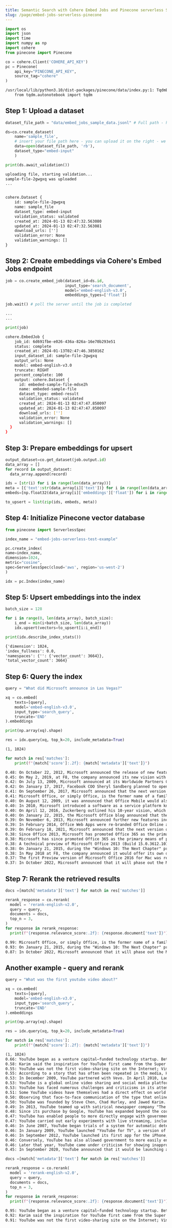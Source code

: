 ```yaml
---
title: Semantic Search with Cohere Embed Jobs and Pinecone serverless Solution
slug: /page/embed-jobs-serverless-pinecone
---
```



<CookbookHeader href="https://github.com/cohere-ai/notebooks/blob/main/notebooks/Embed_Jobs_Serverless_Pinecone_Semantic_Search.ipynb" />

```python PYTHON
import os
import json
import time
import numpy as np
import cohere
from pinecone import Pinecone

co = cohere.Client('COHERE_API_KEY')
pc = Pinecone(
    api_key="PINECONE_API_KEY",
    source_tag="cohere"
)
```

```txt title="Output"
/usr/local/lib/python3.10/dist-packages/pinecone/data/index.py:1: TqdmExperimentalWarning: Using `tqdm.autonotebook.tqdm` in notebook mode. Use `tqdm.tqdm` instead to force console mode (e.g. in jupyter console)
    from tqdm.autonotebook import tqdm
```

## Step 1: Upload a dataset

```python PYTHON
dataset_file_path = "data/embed_jobs_sample_data.jsonl" # Full path - https://raw.githubusercontent.com/cohere-ai/notebooks/main/notebooks/data/embed_jobs_sample_data.jsonl

ds=co.create_dataset(
	name='sample_file',
	# insert your file path here - you can upload it on the right - we accept .csv and jsonl files
	data=open(dataset_file_path, 'rb'),
	dataset_type="embed-input"
	)

print(ds.await_validation())
```

```txt title="Output"
uploading file, starting validation...
sample-file-2gwgxq was uploaded
...


cohere.Dataset {
    id: sample-file-2gwgxq
    name: sample_file
    dataset_type: embed-input
    validation_status: validated
    created_at: 2024-01-13 02:47:32.563080
    updated_at: 2024-01-13 02:47:32.563081
    download_urls: ['']
    validation_error: None
    validation_warnings: []
}
```

## Step 2: Create embeddings via Cohere's Embed Jobs endpoint

```python PYTHON
job = co.create_embed_job(dataset_id=ds.id,
                          input_type='search_document',
                          model='embed-english-v3.0',
                          embeddings_types=['float'])

job.wait() # poll the server until the job is completed
```

```txt title="Output"
...
...
```

```python PYTHON
print(job)
```

```bash title="Output"
cohere.EmbedJob {
    job_id: 6d691fbe-e026-436a-826a-16e70b293e51
    status: complete
    created_at: 2024-01-13T02:47:46.385016Z
    input_dataset_id: sample-file-2gwgxq
    output_urls: None
    model: embed-english-v3.0
    truncate: RIGHT
    percent_complete: 100
    output: cohere.Dataset {
      id: embeded-sample-file-mdse2h
      name: embeded-sample-file
      dataset_type: embed-result
      validation_status: validated
      created_at: 2024-01-13 02:47:47.850097
      updated_at: 2024-01-13 02:47:47.850097
      download_urls: ['']
      validation_error: None
      validation_warnings: []
  }
}
```

## Step 3: Prepare embeddings for upsert

```python PYTHON
output_dataset=co.get_dataset(job.output.id)
data_array = []
for record in output_dataset:
  data_array.append(record)

ids = [str(i) for i in range(len(data_array))]
meta = [{'text':str(data_array[i]['text'])} for i in range(len(data_array))]
embeds=[np.float32(data_array[i]['embeddings']['float']) for i in range(len(data_array))]

to_upsert = list(zip(ids, embeds, meta))
```

## Step 4: Initialize Pinecone vector database

```python PYTHON
from pinecone import ServerlessSpec

index_name = "embed-jobs-serverless-test-example"

pc.create_index(
name=index_name,
dimension=1024,
metric="cosine",
spec=ServerlessSpec(cloud='aws', region='us-west-2')
)

idx = pc.Index(index_name)
```

## Step 5: Upsert embeddings into the index

```python PYTHON
batch_size = 128

for i in range(0, len(data_array), batch_size):
    i_end = min(i+batch_size, len(data_array))
    idx.upsert(vectors=to_upsert[i:i_end])

print(idx.describe_index_stats())
```

```txt title="Output"
{'dimension': 1024,
'index_fullness': 0.0,
'namespaces': {'': {'vector_count': 3664}},
'total_vector_count': 3664}
```

## Step 6: Query the index

```python PYTHON
query = "What did Microsoft announce in Las Vegas?"

xq = co.embed(
    texts=[query],
    model='embed-english-v3.0',
    input_type='search_query',
    truncate='END'
).embeddings

print(np.array(xq).shape)

res = idx.query(xq, top_k=20, include_metadata=True)
```

```txt title="Output"
(1, 1024)
```

```python PYTHON
for match in res['matches']:
    print(f"{match['score']:.2f}: {match['metadata']['text']}")
```

```txt title="Output"
0.48: On October 22, 2012, Microsoft announced the release of new features including co-authoring, performance improvements and touch support.
0.45: On May 2, 2019, at F8, the company announced its new vision with the tagline "the future is private". A redesign of the website and mobile app was introduced, dubbed as "FB5". The event also featured plans for improving groups, a dating platform, end-to-end encryption on its platforms, and allowing users on Messenger to communicate directly with WhatsApp and Instagram users.
0.42: On July 13, 2009, Microsoft announced at its Worldwide Partners Conference 2009 in New Orleans that Microsoft Office 2010 reached its "Technical Preview" development milestone and features of Office Web Apps were demonstrated to the public for the first time. Additionally, Microsoft announced that Office Web Apps would be made available to consumers online and free of charge, while Microsoft Software Assurance customers will have the option of running them on premises. Office 2010 beta testers were not given access to Office Web Apps at this date, and it was announced that it would be available for testers during August 2009. However, in August 2009, a Microsoft spokesperson stated that there had been a delay in the release of Office Web Apps Technical Preview and it would not be available by the end of August.
0.42: On January 17, 2017, Facebook COO Sheryl Sandberg planned to open Station F, a startup incubator campus in Paris, France. On a six-month cycle, Facebook committed to work with ten to 15 data-driven startups there. On April 18, Facebook announced the beta launch of at its annual F8 developer conference. Facebook Spaces is a virtual reality version of Facebook for Oculus VR goggles. In a virtual and shared space, users can access a curated selection of 360-degree photos and videos using their avatar, with the support of the controller. Users can access their own photos and videos, along with media shared on their newsfeed. In September, Facebook announced it would spend up to US$1 billion on original shows for its Facebook Watch platform. On October 16, it acquired the anonymous compliment app tbh, announcing its intention to leave the app independent.
0.41: On September 26, 2017, Microsoft announced that the next version of the suite for Windows desktop, Office 2019, was in development. On April 27, 2018, Microsoft released Office 2019 Commercial Preview for Windows 10. It was released to general availability for Windows 10 and for macOS on September 24, 2018.
0.41: Microsoft Office, or simply Office, is the former name of a family of client software, server software, and services developed by Microsoft. It was first announced by Bill Gates on August 1, 1988, at COMDEX in Las Vegas. Initially a marketing term for an office suite (bundled set of productivity applications), the first version of Office contained Microsoft Word, Microsoft Excel, and Microsoft PowerPoint. Over the years, Office applications have grown substantially closer with shared features such as a common spell checker, Object Linking and Embedding data integration and Visual Basic for Applications scripting language. Microsoft also positions Office as a development platform for line-of-business software under the Office Business Applications brand.
0.40: On August 12, 2009, it was announced that Office Mobile would also be released for the Symbian platform as a joint agreement between Microsoft and Nokia. It was the first time Microsoft would develop Office mobile applications for another smartphone platform. The first application to appear on Nokia Eseries smartphones was Microsoft Office Communicator. In February 2012, Microsoft released OneNote, Lync 2010, Document Connection and PowerPoint Broadcast for Symbian. In April, Word Mobile, PowerPoint Mobile and Excel Mobile joined the Office Suite.
0.40: In 2010, Microsoft introduced a software as a service platform known as Office 365, to provide cloud-hosted versions of Office's server software, including Exchange e-mail and SharePoint, on a subscription basis (competing in particular with Google Apps). Following the release of Office 2013, Microsoft began to offer Office 365 plans for the consumer market, with access to Microsoft Office software on multiple devices with free feature updates over the life of the subscription, as well as other services such as OneDrive storage.
0.40: On April 12, 2016, Zuckerberg outlined his 10-year vision, which rested on three main pillars: artificial intelligence, increased global connectivity, and virtual and augmented reality. In July, a suit was filed against the company alleging that it permitted Hamas to use it to perform assaults that cost the lives of four people. Facebook released its blueprints of Surround 360 camera on GitHub under an open-source license. In September, it won an Emmy for its animated short "Henry". In October, Facebook announced a fee-based communications tool called Workplace that aims to "connect everyone" at work. Users can create profiles, see updates from co-workers on their news feed, stream live videos and participate in secure group chats.
0.40: On January 22, 2015, the Microsoft Office blog announced that the next version of the suite for Windows desktop, Office 2016, was in development. On May 4, 2015, a public preview of Microsoft Office 2016 was released. Office 2016 was released for Mac OS X on July 9, 2015 and for Windows on September 22, 2015.
0.39: On November 6, 2013, Microsoft announced further new features including "real-time" co-authoring and an Auto-Save feature in Word (replacing the save button).
0.39: In February 2014, Office Web Apps were re-branded Office Online and incorporated into other Microsoft web services, including Calendar, OneDrive, Outlook.com, and People. Microsoft had previously attempted to unify its online services suite (including Microsoft Passport, Hotmail, MSN Messenger, and later SkyDrive) under a brand known as Windows Live, first launched in 2005. However, with the impending launch of Windows 8 and its increased use of cloud services, Microsoft dropped the Windows Live brand to emphasize that these services would now be built directly into Windows and not merely be a "bolted on" add-on. Critics had criticized the Windows Live brand for having no clear vision, as it was being applied to an increasingly broad array of unrelated services. At the same time, Windows Live Hotmail was re-launched as Outlook.com (sharing its name with the Microsoft Outlook personal information manager).
0.39: On February 18, 2021, Microsoft announced that the next version of the suite for Windows desktop, Office 2021, was in development. This new version will be supported for five years and was released on October 5, 2021.
0.38: Since Office 2013, Microsoft has promoted Office 365 as the primary means of obtaining Microsoft Office: it allows the use of the software and other services on a subscription business model, and users receive feature updates to the software for the lifetime of the subscription, including new features and cloud computing integration that are not necessarily included in the "on-premises" releases of Office sold under conventional license terms. In 2017, revenue from Office 365 overtook conventional license sales. Microsoft also rebranded most of their standard Office 365 editions as "Microsoft 365" to reflect their inclusion of features and services beyond the core Microsoft Office suite.
0.38: Microsoft has since promoted Office 365 as the primary means of purchasing Microsoft Office. Although there are still "on-premises" releases roughly every three years, Microsoft marketing emphasizes that they do not receive new features or access to new cloud-based services as they are released unlike Office 365, as well as other benefits for consumer and business markets. Office 365 revenue overtook traditional license sales for Office in 2017.
0.38: A technical preview of Microsoft Office 2013 (Build 15.0.3612.1010) was released on January 30, 2012, and a Customer Preview version was made available to consumers on July 16, 2012. It sports a revamped application interface; the interface is based on Metro, the interface of Windows Phone and Windows 8. Microsoft Outlook has received the most pronounced changes so far; for example, the Metro interface provides a new visualization for scheduled tasks. PowerPoint includes more templates and transition effects, and OneNote includes a new splash screen.
0.38: On January 21, 2015, during the "Windows 10: The Next Chapter" press event, Microsoft unveiled Office for Windows 10, Windows Runtime ports of the Android and iOS versions of the Office Mobile suite. Optimized for smartphones and tablets, they are universal apps that can run on both Windows and Windows for phones, and share similar underlying code. A simplified version of Outlook was also added to the suite. They will be bundled with Windows 10 mobile devices, and available from the Windows Store for the PC version of Windows 10. Although the preview versions were free for most editing, the release versions will require an Office 365 subscription on larger tablets (screen size larger than 10.1 inches) and desktops for editing, as with large Android tablets. Smaller tablets and phones will have most editing features for free.
0.38: In May 2018 at F8, the company announced it would offer its own dating service. Shares in competitor Match Group fell by 22%. Facebook Dating includes privacy features and friends are unable to view their friends' dating profile. In July, Facebook was charged £500,000 by UK watchdogs for failing to respond to data erasure requests. On July 18, Facebook established a subsidiary named Lianshu Science &amp; Technology in Hangzhou City, China, with $30 million ($ in dollars) of capital. All its shares are held by Facebook Hong. Approval of the registration of the subsidiary was then withdrawn, due to a disagreement between officials in Zhejiang province and the Cyberspace Administration of China. On July 26, Facebook became the first company to lose over $100 billion ($ in dollars) worth of market capitalization in one day, dropping from nearly $630 billion to $510 billion after disappointing sales reports. On July 31, Facebook said that the company had deleted 17 accounts related to the 2018 U.S. midterm elections. On September 19, Facebook announced that, for news distribution outside the United States, it would work with U.S. funded democracy promotion organizations, International Republican Institute and the National Democratic Institute, which are loosely affiliated with the Republican and Democratic parties. Through the Digital Forensic Research Lab Facebook partners with the Atlantic Council, a NATO-affiliated think tank. In November, Facebook launched smart displays branded Portal and Portal Plus (Portal+). They support Amazon's Alexa (intelligent personal assistant service). The devices include video chat function with Facebook Messenger.
0.37: The first Preview version of Microsoft Office 2016 for Mac was released on March 5, 2015. On July 9, 2015, Microsoft released the final version of Microsoft Office 2016 for Mac which includes Word, Excel, PowerPoint, Outlook and OneNote. It was immediately made available for Office 365 subscribers with either a Home, Personal, Business, Business Premium, E3 or ProPlus subscription. A non–Office 365 edition of Office 2016 was made available as a one-time purchase option on September 22, 2015.
0.37: In October 2022, Microsoft announced that it will phase out the Microsoft Office brand in favor of "Microsoft 365" by January 2023. The name will continue to be used for legacy product offerings.
```

## Step 7: Rerank the retrieved results

```python PYTHON
docs =[match['metadata']['text'] for match in res['matches']]

rerank_response = co.rerank(
  model = 'rerank-english-v2.0',
  query = query,
  documents = docs,
  top_n = 3,
)
for response in rerank_response:
  print(f"{response.relevance_score:.2f}: {response.document['text']}")
```

```txt title="Output"
0.99: Microsoft Office, or simply Office, is the former name of a family of client software, server software, and services developed by Microsoft. It was first announced by Bill Gates on August 1, 1988, at COMDEX in Las Vegas. Initially a marketing term for an office suite (bundled set of productivity applications), the first version of Office contained Microsoft Word, Microsoft Excel, and Microsoft PowerPoint. Over the years, Office applications have grown substantially closer with shared features such as a common spell checker, Object Linking and Embedding data integration and Visual Basic for Applications scripting language. Microsoft also positions Office as a development platform for line-of-business software under the Office Business Applications brand.
0.93: On January 21, 2015, during the "Windows 10: The Next Chapter" press event, Microsoft unveiled Office for Windows 10, Windows Runtime ports of the Android and iOS versions of the Office Mobile suite. Optimized for smartphones and tablets, they are universal apps that can run on both Windows and Windows for phones, and share similar underlying code. A simplified version of Outlook was also added to the suite. They will be bundled with Windows 10 mobile devices, and available from the Windows Store for the PC version of Windows 10. Although the preview versions were free for most editing, the release versions will require an Office 365 subscription on larger tablets (screen size larger than 10.1 inches) and desktops for editing, as with large Android tablets. Smaller tablets and phones will have most editing features for free.
0.87: In October 2022, Microsoft announced that it will phase out the Microsoft Office brand in favor of "Microsoft 365" by January 2023. The name will continue to be used for legacy product offerings.
```

## Another example - query and rerank

```python PYTHON
query = "What was the first youtube video about?"

xq = co.embed(
    texts=[query],
    model='embed-english-v3.0',
    input_type='search_query',
    truncate='END'
).embeddings

print(np.array(xq).shape)

res = idx.query(xq, top_k=20, include_metadata=True)

for match in res['matches']:
    print(f"{match['score']:.2f}: {match['metadata']['text']}")
```

```txt title="Output"
(1, 1024)
0.66: YouTube began as a venture capital–funded technology startup. Between November 2005 and April 2006, the company raised money from various investors, with Sequoia Capital, $11.5 million, and Artis Capital Management, $8 million, being the largest two. YouTube's early headquarters were situated above a pizzeria and a Japanese restaurant in San Mateo, California. In February 2005, the company activated codice_1. The first video was uploaded April 23, 2005. Titled "Me at the zoo", it shows co-founder Jawed Karim at the San Diego Zoo and can still be viewed on the site. In May, the company launched a public beta and by November, a Nike ad featuring Ronaldinho became the first video to reach one million total views. The site launched officially on December 15, 2005, by which time the site was receiving 8 million views a day. Clips at the time were limited to 100 megabytes, as little as 30 seconds of footage.
0.58: Karim said the inspiration for YouTube first came from the Super Bowl XXXVIII halftime show controversy when Janet Jackson's breast was briefly exposed by Justin Timberlake during the halftime show. Karim could not easily find video clips of the incident and the 2004 Indian Ocean Tsunami online, which led to the idea of a video-sharing site. Hurley and Chen said that the original idea for YouTube was a video version of an online dating service, and had been influenced by the website Hot or Not. They created posts on Craigslist asking attractive women to upload videos of themselves to YouTube in exchange for a $100 reward. Difficulty in finding enough dating videos led to a change of plans, with the site's founders deciding to accept uploads of any video.
0.55: YouTube was not the first video-sharing site on the Internet; Vimeo was launched in November 2004, though that site remained a side project of its developers from CollegeHumor at the time and did not grow much, either. The week of YouTube's launch, NBC-Universal's "Saturday Night Live" ran a skit "Lazy Sunday" by The Lonely Island. Besides helping to bolster ratings and long-term viewership for "Saturday Night Live", "Lazy Sunday"'s status as an early viral video helped establish YouTube as an important website. Unofficial uploads of the skit to YouTube drew in more than five million collective views by February 2006 before they were removed when NBCUniversal requested it two months later based on copyright concerns. Despite eventually being taken down, these duplicate uploads of the skit helped popularize YouTube's reach and led to the upload of more third-party content. The site grew rapidly; in July 2006, the company announced that more than 65,000 new videos were being uploaded every day and that the site was receiving 100 million video views per day.
0.55: According to a story that has often been repeated in the media, Hurley and Chen developed the idea for YouTube during the early months of 2005, after they had experienced difficulty sharing videos that had been shot at a dinner party at Chen's apartment in San Francisco. Karim did not attend the party and denied that it had occurred, but Chen remarked that the idea that YouTube was founded after a dinner party "was probably very strengthened by marketing ideas around creating a story that was very digestible".
0.53: In December 2009, YouTube partnered with Vevo. In April 2010, Lady Gaga's "Bad Romance" became the most viewed video, becoming the first video to reach 200 million views on May 9, 2010.
0.53: YouTube is a global online video sharing and social media platform headquartered in San Bruno, California. It was launched on February 14, 2005, by Steve Chen, Chad Hurley, and Jawed Karim. It is owned by Google, and is the second most visited website, after Google Search. YouTube has more than 2.5 billion monthly users who collectively watch more than one billion hours of videos each day. , videos were being uploaded at a rate of more than 500 hours of content per minute.
0.53: YouTube has faced numerous challenges and criticisms in its attempts to deal with copyright, including the site's first viral video, Lazy Sunday, which had to be taken down, due to copyright concerns. At the time of uploading a video, YouTube users are shown a message asking them not to violate copyright laws. Despite this advice, many unauthorized clips of copyrighted material remain on YouTube. YouTube does not view videos before they are posted online, and it is left to copyright holders to issue a DMCA takedown notice pursuant to the terms of the Online Copyright Infringement Liability Limitation Act. Any successful complaint about copyright infringement results in a YouTube copyright strike. Three successful complaints for copyright infringement against a user account will result in the account and all of its uploaded videos being deleted. From 2007 to 2009 organizations including Viacom, Mediaset, and the English Premier League have filed lawsuits against YouTube, claiming that it has done too little to prevent the uploading of copyrighted material.
0.51: Some YouTube videos have themselves had a direct effect on world events, such as "Innocence of Muslims" (2012) which spurred protests and related anti-American violence internationally. TED curator Chris Anderson described a phenomenon by which geographically distributed individuals in a certain field share their independently developed skills in YouTube videos, thus challenging others to improve their own skills, and spurring invention and evolution in that field. Journalist Virginia Heffernan stated in "The New York Times" that such videos have "surprising implications" for the dissemination of culture and even the future of classical music.
0.50: Observing that face-to-face communication of the type that online videos convey has been "fine-tuned by millions of years of evolution," TED curator Chris Anderson referred to several YouTube contributors and asserted that "what Gutenberg did for writing, online video can now do for face-to-face communication." Anderson asserted that it is not far-fetched to say that online video will dramatically accelerate scientific advance, and that video contributors may be about to launch "the biggest learning cycle in human history." In education, for example, the Khan Academy grew from YouTube video tutoring sessions for founder Salman Khan's cousin into what "Forbes" Michael Noer called "the largest school in the world," with technology poised to disrupt how people learn. YouTube was awarded a 2008 George Foster Peabody Award, the website being described as a Speakers' Corner that "both embodies and promotes democracy." "The Washington Post" reported that a disproportionate share of YouTube's most subscribed channels feature minorities, contrasting with mainstream television in which the stars are largely white. A Pew Research Center study reported the development of "visual journalism," in which citizen eyewitnesses and established news organizations share in content creation. The study also concluded that YouTube was becoming an important platform by which people acquire news.
0.50: YouTube was founded by Steve Chen, Chad Hurley, and Jawed Karim. The trio were early employees of PayPal, which left them enriched after the company was bought by eBay. Hurley had studied design at the Indiana University of Pennsylvania, and Chen and Karim studied computer science together at the University of Illinois Urbana-Champaign.
0.49: In 2013, YouTube teamed up with satirical newspaper company "The Onion" to claim in an uploaded video that the video-sharing website was launched as a contest which had finally come to an end, and would shut down for ten years before being re-launched in 2023, featuring only the winning video. The video starred several YouTube celebrities, including Antoine Dodson. A video of two presenters announcing the nominated videos streamed live for 12 hours.
0.48: Since its purchase by Google, YouTube has expanded beyond the core website into mobile apps, network television, and the ability to link with other platforms. Video categories on YouTube include music videos, video clips, news, short films, feature films, documentaries, audio recordings, movie trailers, teasers, live streams, vlogs, and more. Most content is generated by individuals, including collaborations between YouTubers and corporate sponsors. Established media corporations such as Disney, Paramount, and Warner Bros. Discovery have also created and expanded their corporate YouTube channels to advertise to a larger audience.
0.47: YouTube has enabled people to more directly engage with government, such as in the CNN/YouTube presidential debates (2007) in which ordinary people submitted questions to U.S. presidential candidates via YouTube video, with a techPresident co-founder saying that Internet video was changing the political landscape. Describing the Arab Spring (2010–2012), sociologist Philip N. Howard quoted an activist's succinct description that organizing the political unrest involved using "Facebook to schedule the protests, Twitter to coordinate, and YouTube to tell the world." In 2012, more than a third of the U.S. Senate introduced a resolution condemning Joseph Kony 16 days after the "Kony 2012" video was posted to YouTube, with resolution co-sponsor Senator Lindsey Graham remarking that the video "will do more to lead to (Kony's) demise than all other action combined."
0.47: YouTube carried out early experiments with live streaming, including a concert by U2 in 2009, and a question-and-answer session with US President Barack Obama in February 2010. These tests had relied on technology from 3rd-party partners, but in September 2010, YouTube began testing its own live streaming infrastructure. In April 2011, YouTube announced the rollout of "YouTube Live". The creation of live streams was initially limited to select partners. It was used for real-time broadcasting of events such as the 2012 Olympics in London. In October 2012, more than 8 million people watched Felix Baumgartner's jump from the edge of space as a live stream on YouTube.
0.46: In June 2007, YouTube began trials of a system for automatic detection of uploaded videos that infringe copyright. Google CEO Eric Schmidt regarded this system as necessary for resolving lawsuits such as the one from Viacom, which alleged that YouTube profited from content that it did not have the right to distribute. The system, which was initially called "Video Identification" and later became known as Content ID, creates an ID File for copyrighted audio and video material, and stores it in a database. When a video is uploaded, it is checked against the database, and flags the video as a copyright violation if a match is found. When this occurs, the content owner has the choice of blocking the video to make it unviewable, tracking the viewing statistics of the video, or adding advertisements to the video.
0.46: In January 2009, YouTube launched "YouTube for TV", a version of the website tailored for set-top boxes and other TV-based media devices with web browsers, initially allowing its videos to be viewed on the PlayStation 3 and Wii video game consoles.
0.46: In September 2012, YouTube launched its first app for the iPhone, following the decision to drop YouTube as one of the preloaded apps in the iPhone 5 and iOS 6 operating system. According to GlobalWebIndex, YouTube was used by 35% of smartphone users between April and June 2013, making it the third-most used app.
0.46: Conversely, YouTube has also allowed government to more easily engage with citizens, the White House's official YouTube channel being the seventh top news organization producer on YouTube in 2012 and in 2013 a healthcare exchange commissioned Obama impersonator Iman Crosson's YouTube music video spoof to encourage young Americans to enroll in the Affordable Care Act (Obamacare)-compliant health insurance. In February 2014, U.S. President Obama held a meeting at the White House with leading YouTube content creators to not only promote awareness of Obamacare but more generally to develop ways for government to better connect with the "YouTube Generation." Whereas YouTube's inherent ability to allow presidents to directly connect with average citizens was noted, the YouTube content creators' new media savvy was perceived necessary to better cope with the website's distracting content and fickle audience.
0.46: Later that year, YouTube came under criticism for showing inappropriate videos targeted at children and often featuring popular characters in violent, sexual or otherwise disturbing situations, many of which appeared on YouTube Kids and attracted millions of views. The term "Elsagate" was coined on the Internet and then used by various news outlets to refer to this controversy. On November 11, 2017, YouTube announced it was strengthening site security to protect children from unsuitable content. Later that month, the company started to mass delete videos and channels that made improper use of family-friendly characters. As part of a broader concern regarding child safety on YouTube, the wave of deletions also targeted channels that showed children taking part in inappropriate or dangerous activities under the guidance of adults. Most notably, the company removed "Toy Freaks", a channel with over 8.5 million subscribers, that featured a father and his two daughters in odd and upsetting situations. According to analytics specialist SocialBlade, it earned up to £8.7 million annually prior to its deletion.
0.45: In September 2020, YouTube announced that it would be launching a beta version of a new platform of 15-second videos, similar to TikTok, called YouTube Shorts. The platform was first tested in India but as of March 2021 has expanded to other countries including the United States with videos now able to be up to 1 minute long. The platform is not a standalone app, but is integrated into the main YouTube app. Like TikTok, it gives users access to built-in creative tools, including the possibility of adding licensed music to their videos. The platform had its global beta launch in July 2021.
```

```python PYTHON
docs =[match['metadata']['text'] for match in res['matches']]

rerank_response = co.rerank(
  model = 'rerank-english-v2.0',
  query = query,
  documents = docs,
  top_n = 3,
)
for response in rerank_response:
  print(f"{response.relevance_score:.2f}: {response.document['text']}")
```

```txt title="Output"
0.95: YouTube began as a venture capital–funded technology startup. Between November 2005 and April 2006, the company raised money from various investors, with Sequoia Capital, $11.5 million, and Artis Capital Management, $8 million, being the largest two. YouTube's early headquarters were situated above a pizzeria and a Japanese restaurant in San Mateo, California. In February 2005, the company activated codice_1. The first video was uploaded April 23, 2005. Titled "Me at the zoo", it shows co-founder Jawed Karim at the San Diego Zoo and can still be viewed on the site. In May, the company launched a public beta and by November, a Nike ad featuring Ronaldinho became the first video to reach one million total views. The site launched officially on December 15, 2005, by which time the site was receiving 8 million views a day. Clips at the time were limited to 100 megabytes, as little as 30 seconds of footage.
0.92: Karim said the inspiration for YouTube first came from the Super Bowl XXXVIII halftime show controversy when Janet Jackson's breast was briefly exposed by Justin Timberlake during the halftime show. Karim could not easily find video clips of the incident and the 2004 Indian Ocean Tsunami online, which led to the idea of a video-sharing site. Hurley and Chen said that the original idea for YouTube was a video version of an online dating service, and had been influenced by the website Hot or Not. They created posts on Craigslist asking attractive women to upload videos of themselves to YouTube in exchange for a $100 reward. Difficulty in finding enough dating videos led to a change of plans, with the site's founders deciding to accept uploads of any video.
0.91: YouTube was not the first video-sharing site on the Internet; Vimeo was launched in November 2004, though that site remained a side project of its developers from CollegeHumor at the time and did not grow much, either. The week of YouTube's launch, NBC-Universal's "Saturday Night Live" ran a skit "Lazy Sunday" by The Lonely Island. Besides helping to bolster ratings and long-term viewership for "Saturday Night Live", "Lazy Sunday"'s status as an early viral video helped establish YouTube as an important website. Unofficial uploads of the skit to YouTube drew in more than five million collective views by February 2006 before they were removed when NBCUniversal requested it two months later based on copyright concerns. Despite eventually being taken down, these duplicate uploads of the skit helped popularize YouTube's reach and led to the upload of more third-party content. The site grew rapidly; in July 2006, the company announced that more than 65,000 new videos were being uploaded every day and that the site was receiving 100 million video views per day.
```
